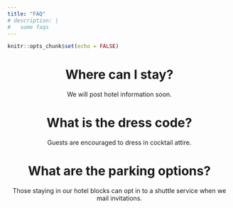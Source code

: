 ```yaml
---
title: "FAQ"
# description: |
#   some faqs
---
```


```r
knitr::opts_chunk$set(echo = FALSE)
```

<center>
# Where can I stay?
We will post hotel information soon.

# What is the dress code?
Guests are encouraged to dress in cocktail attire.

# What are the parking options?
Those staying in our hotel blocks can opt in to a shuttle service when we mail invitations.

</center>